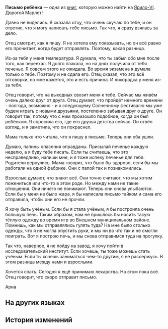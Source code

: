 {{Книга Инфобокс
|id           = 034
|Название     = Письмо ребёнка
|Изображение  = Item Sealed Letter.png
|Мир          = Ярило-VI
|Томов        = 1
|Автор        = <!--нужно добавить-->
|Описание     = Письмо, оставленное ребёнком, которое, по всей видимости, адресовано другому ребёнку.
|Том1         = {{tx}}
|Источник1    = {{tx|Отсутствует источник}}
|Персонажи    = 
|Фракции      = 
}}
'''Письмо ребёнка''' — одна из [[Книги|книг]], которую можно найти на [[Ярило-VI]].
<!--
==Получение==
<gallery>
Книга НАЗВАНИЕ.png|НАЗВАНИЕ
Локация НАЗВАНИЕ.png|Расположение на карте. Ближайший пространственный якорь «[[НАЗВАНИЕ]]»
</gallery>
-->
Дорогой Марлет!

Давно не виделись. Я сказала отцу, что очень скучаю по тебе, и он ответил, что я могу написать тебе письмо. Так что, я сразу взялась за дело.

Отец смотрит, как я пишу. Я не хотела ему показывать, но он всё равно его прочитает, когда будет отправлять. Поэтому, какая разница.

Из-за тебя у меня температура. Я думала, что ты забыл обо мне после того, как переехал. Я долго плакала, но на днях получила от тебя печенье. Я совсем этого не ожидала. Во время экзамена я думала только о тебе. Поэтому и не сдала его. Отец сказал, что это всё отговорки, но мне кажется, это и есть причина. И лихорадка у меня из-за тебя.

Отец говорит, что на выходных свозит меня к тебе. Сейчас мы живём очень далеко друг от друга. Отец думает, что пройдёт немного времени - полгода, возможно - и к следующему Солнечному фестивалю мы уже будем играть с новыми друзьями, постепенно забывая друг о друге. Он говорит так, потому что с ним произошло подобное, когда он был ребёнком. Я спросила его, где его друзья детства сейчас. Он отвёл взгляд, и я заметила, что он покраснел.

Мама только что читала, что я пишу в письме. Теперь они оба ушли.

Думаю, папины опасения оправданы. Присылай печенье каждую неделю, а я буду тебе писать. Если ты считаешь, что это несправедливо, напиши мне, и я тоже испеку печенье для тебя. Родители вернулись. Мама говорит, что было бы здорово, если бы мы работали на одной фабрике. Они с папой так и познакомились.

Взрослые думают, что знают всё. Они точно считают, что мы хотим пожениться или что-то в этом роде. Но между нами не такие отношения. Они ничего не понимают. Теперь они снова улыбаются. Если бы у меня не было жара, я бы написала письмо тайком и сама его отправила, чтобы они его не прочли.

Я хочу быть учёным. Если бы я стала учёным, я бы построила очень большую печь. Таким образом, нам не пришлось бы носить такую тёплую одежду во время игр во Внешнем муниципальном районе. Помнишь, как мы отправлялись гулять туда? На мне было столько одежды, что я не могла опустить руки, и мы ни во что так и не смогли поиграть. Вот я построю печь, и мы снова отправимся туда на прогулку.

Так что, наверное, я не пойду на завод, я хочу пойти в исследовательский институт. Если хочешь, ты тоже можешь стать учёным. Если ты хочешь заниматься чем-то другим, я не рассержусь. В этом разница между нами и взрослыми.

Хочется спать. Сегодня я ещё принимаю лекарства. На этом пока всё. Отец говорит, что скоро отправит письмо.

Арна

==На других языках==
{{На других языках
|en   = A Child's Letter
|zhs  = 小朋友的信
|zht  = 小朋友的信
|ja   = 子供のお手紙
|ko   = 어린아이의 편지
|es   = Carta de una niña
|fr   = Une lettre d'enfant
|ru   = Письмо ребёнка
|th   = จดหมายของเด็กน้อย
|vi   = Thư Của Người Bạn Nhỏ
|de   = Brief eines Kindes
|id   = Surat Anak Kecil
|pt   = Carta de Uma Criança
}}

==История изменений==
{{История изменений|2.7}}